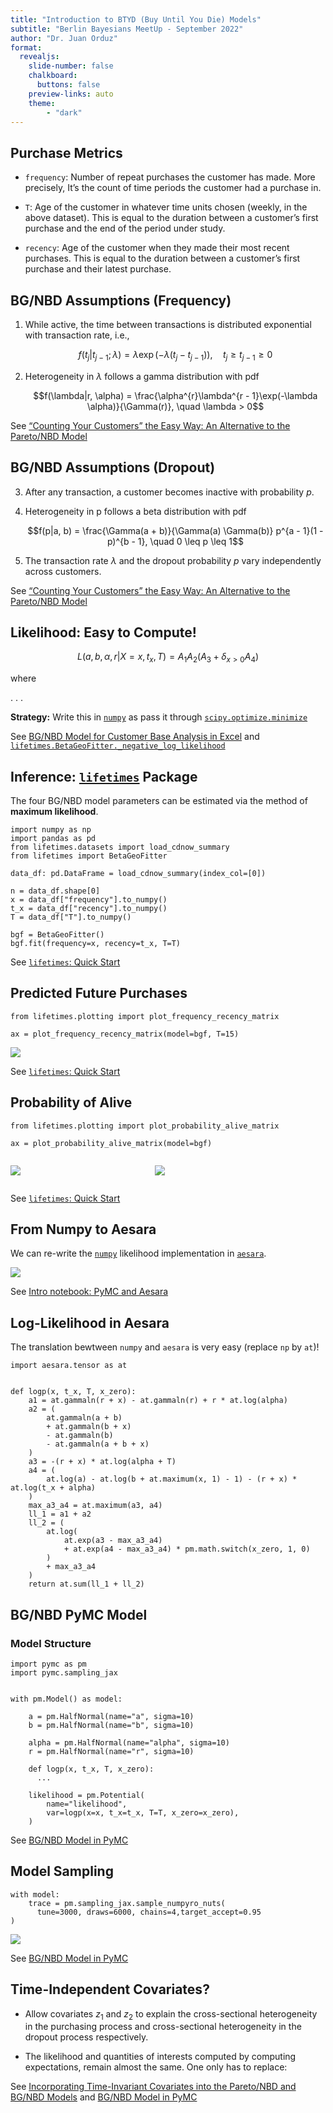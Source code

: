 ```yaml
---
title: "Introduction to BTYD (Buy Until You Die) Models"
subtitle: "Berlin Bayesians MeetUp - September 2022"
author: "Dr. Juan Orduz"
format:
  revealjs: 
    slide-number: false
    chalkboard: 
      buttons: false
    preview-links: auto
    theme:
        - "dark"
---
```


## Purchase Metrics

::: incremental

- `frequency`: Number of repeat purchases the customer has made. More precisely, It’s the count of time periods the customer had a purchase in.

- `T`: Age of the customer in whatever time units chosen (weekly, in the above dataset). This is equal to the duration between a customer’s first purchase and the end of the period under study.

- `recency`: Age of the customer when they made their most recent purchases. This is equal to the duration between a customer’s first purchase and their latest purchase.

:::

## BG/NBD Assumptions (Frequency)

::: incremental

1. While active, the time between transactions is distributed exponential with transaction rate, i.e., 

    $$f(t_{j}|t_{j-1}; \lambda) = \lambda \exp(-\lambda (t_{j} - t_{j - 1})), \quad t_{j} \geq t_{j - 1} \geq 0$$ 

2. Heterogeneity in $\lambda$ follows a gamma distribution with pdf

    $$f(\lambda|r, \alpha) = \frac{\alpha^{r}\lambda^{r - 1}\exp(-\lambda \alpha)}{\Gamma(r)}, \quad \lambda  > 0$$

:::

::: footer
See [“Counting Your Customers” the Easy Way: An Alternative to the Pareto/NBD Model](http://brucehardie.com/papers/018/fader_et_al_mksc_05.pdf)
:::

## BG/NBD Assumptions (Dropout)

::: incremental

3. After any transaction, a customer becomes inactive with probability $p$.

4. Heterogeneity in p follows a beta distribution with pdf

    $$f(p|a, b) = \frac{\Gamma(a + b)}{\Gamma(a) \Gamma(b)} p^{a - 1}(1 - p)^{b - 1}, \quad 0 \leq p \leq 1$$

5. The transaction rate $\lambda$ and the dropout probability $p$ vary independently across customers.

:::

::: footer
See [“Counting Your Customers” the Easy Way: An Alternative to the Pareto/NBD Model](http://brucehardie.com/papers/018/fader_et_al_mksc_05.pdf)
:::

## Likelihood: Easy to Compute!

$$
L(a, b, \alpha, r|X=x, t_x, T) = A_{1}A_{2}(A_{3} + \delta_{x>0}A_4)
$$

where

\begin{align*}
A_{1}  = \frac{\Gamma(r + x)\alpha^{{r}}}{\Gamma(x)}
\quad A_{2} & = \frac{\Gamma(a + b)\Gamma(b + x)}{\Gamma(b)\Gamma(a + b + x)} \\
A_{3} = \left(\frac{1}{\alpha + T}\right)^{r+x}
\quad A_{4} & = \left(\frac{a}{b + x - 1}\right)\left(\frac{1}{\alpha + t_x}\right)^{r + x}
\end{align*}

. . .

**Strategy:** Write this in [`numpy`](https://numpy.org/doc/stable/) as pass it through [`scipy.optimize.minimize`](https://docs.scipy.org/doc/scipy/reference/generated/scipy.optimize.minimize.html)

::: footer
See [BG/NBD Model for Customer Base Analysis in Excel](http://brucehardie.com/notes/004/bgnbd_spreadsheet_note.pdf) and [`lifetimes.BetaGeoFitter._negative_log_likelihood`](https://github.com/CamDavidsonPilon/lifetimes/blob/master/lifetimes/fitters/beta_geo_fitter.py#L164)
:::

## Inference: [`lifetimes`](https://github.com/CamDavidsonPilon/lifetimes/) Package

The four BG/NBD model parameters can be estimated via the method of **maximum likelihood**.

``` .python
import numpy as np
import pandas as pd
from lifetimes.datasets import load_cdnow_summary
from lifetimes import BetaGeoFitter

data_df: pd.DataFrame = load_cdnow_summary(index_col=[0])

n = data_df.shape[0]
x = data_df["frequency"].to_numpy()
t_x = data_df["recency"].to_numpy()
T = data_df["T"].to_numpy()

bgf = BetaGeoFitter()
bgf.fit(frequency=x, recency=t_x, T=T)
```

::: footer
See [`lifetimes`: Quick Start](https://lifetimes.readthedocs.io/en/latest/Quickstart.html)
:::

## Predicted Future Purchases

``` .python
from lifetimes.plotting import plot_frequency_recency_matrix

ax = plot_frequency_recency_matrix(model=bgf, T=15)
```

![](berlin_bayesians_btyd_files/images/plot_frequency_recency_matrix_15.png){fig-align="center"}

::: footer
See [`lifetimes`: Quick Start](https://lifetimes.readthedocs.io/en/latest/Quickstart.html)
:::

## Probability of Alive

``` .python
from lifetimes.plotting import plot_probability_alive_matrix

ax = plot_probability_alive_matrix(model=bgf)
```

::: columns
::: {.column width="43.5%"}
![](berlin_bayesians_btyd_files/images/plot_probability_alive_matrix.png){fig-align="center"}
:::
::: {.column width="56.5%"}
![](berlin_bayesians_btyd_files/images/p_alive.png){fig-align="center"}
:::
:::

::: footer
See [`lifetimes`: Quick Start](https://lifetimes.readthedocs.io/en/latest/Quickstart.html)
:::

## From Numpy to Aesara

We can re-write the [`numpy`](https://numpy.org/doc/stable/) likelihood implementation in [`aesara`](https://github.com/aesara-devs/aesara).

![](berlin_bayesians_btyd_files/images/aesara_logo.png){fig-align="center"}

::: footer
See [Intro notebook: PyMC and Aesara](https://www.pymc.io/projects/docs/en/stable/learn/core_notebooks/pymc_aesara.html)
:::

## Log-Likelihood in Aesara

The translation bewtween `numpy` and `aesara` is very easy (replace `np` by `at`)!


``` .python
import aesara.tensor as at


def logp(x, t_x, T, x_zero):
    a1 = at.gammaln(r + x) - at.gammaln(r) + r * at.log(alpha)
    a2 = (
        at.gammaln(a + b)
        + at.gammaln(b + x)
        - at.gammaln(b)
        - at.gammaln(a + b + x)
    )
    a3 = -(r + x) * at.log(alpha + T)
    a4 = (
        at.log(a) - at.log(b + at.maximum(x, 1) - 1) - (r + x) * at.log(t_x + alpha)
    )
    max_a3_a4 = at.maximum(a3, a4)
    ll_1 = a1 + a2
    ll_2 = (
        at.log(
            at.exp(a3 - max_a3_a4)
            + at.exp(a4 - max_a3_a4) * pm.math.switch(x_zero, 1, 0)
        )
        + max_a3_a4
    )
    return at.sum(ll_1 + ll_2)
```

## BG/NBD PyMC Model

### Model Structure

``` .python
import pymc as pm
import pymc.sampling_jax


with pm.Model() as model:

    a = pm.HalfNormal(name="a", sigma=10)
    b = pm.HalfNormal(name="b", sigma=10)

    alpha = pm.HalfNormal(name="alpha", sigma=10)
    r = pm.HalfNormal(name="r", sigma=10)

    def logp(x, t_x, T, x_zero):
      ...

    likelihood = pm.Potential(
        name="likelihood",
        var=logp(x=x, t_x=t_x, T=T, x_zero=x_zero),
    )
```

::: footer
See [BG/NBD Model in PyMC](https://juanitorduz.github.io/bg_nbd_pymc/)
:::


## Model Sampling

```.python
with model:
    trace = pm.sampling_jax.sample_numpyro_nuts(
      tune=3000, draws=6000, chains=4,target_accept=0.95
)
```

![](berlin_bayesians_btyd_files/images/bg_nbd_pymc_files/bg_nbd_pymc_25_0.png){fig-align="center"}

::: footer
See [BG/NBD Model in PyMC](https://juanitorduz.github.io/bg_nbd_pymc/)
:::

## Time-Independent Covariates?

- Allow covariates $z_1$ and $z_2$ to explain the cross-sectional heterogeneity in the purchasing process and cross-sectional heterogeneity in the dropout process respectively.

- The likelihood and quantities of interests computed by computing expectations, remain almost the same. One only has to replace:

\begin{align*}
\alpha & \longmapsto \alpha_{0}\exp(-\gamma_{1}^{T}z_{1}) \\
a & \longmapsto a_{0}\exp(\gamma_{2}^{T}z_{2}) \\
b & \longmapsto b_{0}\exp(\gamma_{3}^{T}z_{2})
\end{align*}

::: footer
See [Incorporating Time-Invariant Covariates into the Pareto/NBD and BG/NBD Models](http://brucehardie.com/notes/019/time_invariant_covariates.pdf) and [BG/NBD Model in PyMC](https://juanitorduz.github.io/bg_nbd_pymc/)
:::